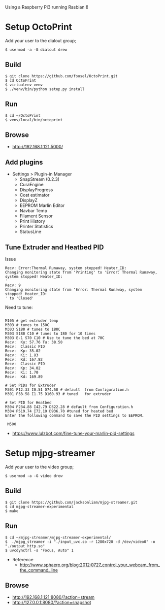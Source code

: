 Using a Raspberry Pi3 running Rasbian 8

= Setup OctoPrint =
Add your user to the dialout group;
<pre>
$ usermod -a -G dialout drew
</pre>

== Build ==
<pre>
$ git clone https://github.com/foosel/OctoPrint.git
$ cd OctoPrint
$ virtualenv venv
$ ./venv/bin/python setup.py install
</pre>

== Run ==
<pre>
$ cd ~/OctoPrint
$ venv/local/bin/octoprint 
</pre>

== Browse ==
* http://192.168.1.121:5000/

== Add plugins ==
* Settings > Plugin-in Manager
** SnapStream (0.2.3)
** CuraEngine
** DisplayProgress
** Cost estimator
** DisplayZ
** EEPROM Marlin Editor
** Navbar Temp
** Filament Sensor
** Print History
** Printer Statistics
** StatusLine

== Tune Extruder and Heatbed PID ==
Issue
<pre>
Recv: Error:Thermal Runaway, system stopped! Heater_ID:
Changing monitoring state from 'Printing' to 'Error: Thermal Runaway, system stopped! Heater_ID: 
'
Recv: 9
Changing monitoring state from 'Error: Thermal Runaway, system stopped! Heater_ID: 
' to 'Closed'
</pre>

Need to tune:
<pre> 
M105 # get extruder temp
M303 # tunes to 150C
M303 S180 # tunes to 180C
M303 S180 C10 # tunes to 180 for 10 times
M303 E-1 S70 C10 # Use to tune the bed at 70C
Recv:  Ku: 57.76 Tu: 38.50
Recv:  Classic PID
Recv:  Kp: 35.02
Recv:  Ki: 1.83
Recv:  Kd: 167.82
Recv:  Classic PID
Recv:  Kp: 34.02
Recv:  Ki: 1.70
Recv:  Kd: 169.89

# Set PIDs for Extruder
M301 P12.33 I0.51 D74.50 # default  from Configuration.h
M301 P33.58 I1.75 D160.93 # tuned   for extruder

# Set PID for Heatbed
M304 P234.88 I42.79 D322.28 # default from Configuration.h
M304 P519.74 I72.10 D936.70 #tuned for heated bed
Enter the following command to save the PID settings to EEPROM. 

 M500
</pre>

* https://www.lulzbot.com/fine-tune-your-marlin-pid-settings

= Setup mjpg-streamer =
Add your user to the video group;
<pre>
$ usermod -a -G video drew
</pre>

== Build ==
<pre>
$ git clone https://github.com/jacksonliam/mjpg-streamer.git
$ cd mjpg-streamer-experimental
$ make
</pre>

== Run == 
<pre>
$ cd ~/mjpg-streamer/mjpg-streamer-experimental/
$  ./mjpg_streamer -i "./input_uvc.so -r 1280x720 -d /dev/video0" -o "./output_http.so"
$ uvcdynctrl -s "Focus, Auto" 1
</pre>

* Reference
** http://www.sphaero.org/blog:2012:0727_control_your_webcam_from_the_command_line

== Browse ==
* http://192.168.1.121:8080/?action=stream
* http://127.0.0.1:8080/?action=snapshot
